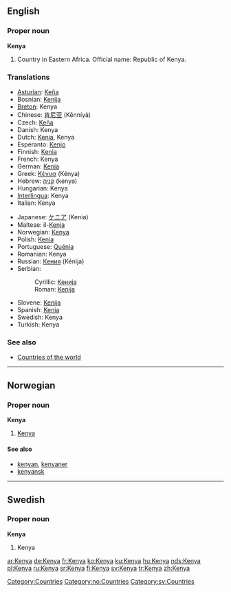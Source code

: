==English==

===Proper noun===
{{wikipedia}}
'''Kenya'''

# Country in Eastern Africa. Official name: Republic of Kenya.

===Translations===
{{rfc-level|Translations at L3+ (AutoFormat would have corrected level of Translations)}}
{{top}}
*[[Asturian]]: [[Keña]]
*Bosnian: [[Kenija#Bosnian|Kenija]] {{f}}
*[[Breton]]: Kenya
*Chinese: [[肯尼亚]] (Kěnníyà)
*Czech: [[Keňa]] {{f}}
*Danish: Kenya
*Dutch: [[Kenia]], Kenya
*Esperanto: [[Kenjo]]
*Finnish: [[Kenia]]
*French: Kenya
*German: [[Kenia]]
*Greek: [[Κένυα]] (Kénya) {{f}}
*Hebrew: [[קניה]] (kenya)
*Hungarian: Kenya
*[[Interlingua]]: Kenya
*Italian: Kenya
{{mid}}
*Japanese: [[ケニア]] (Kenia)
*Maltese: il-[[Kenja]]
*Norwegian: [[#Norwegian|Kenya]]
*Polish: [[Kenia]] {{f}}
*Portuguese: [[Quénia]] {{f}}
*Romanian: Kenya {{f}}
*Russian: [[Кения]] (Kénija) {{f}}
*Serbian:
*:Cyrillic: [[Кенија#Serbian|Кенија]] {{f}}
*:Roman: [[Kenija#Serbian|Kenija]] {{f}}
*Slovene: [[Kenija]] {{f}}
*Spanish: [[Kenia]] {{f}}
*Swedish: Kenya
*Turkish: Kenya
{{bottom}}

===See also===
* [[Countries of the world]]

[[Category:Countries]]

----

==Norwegian==

===Proper noun===
'''Kenya'''

# [[#English|Kenya]]

====See also====
*[[kenyan]], [[kenyaner]]
*[[kenyansk]]

[[Category:no:Countries]]

----

==Swedish==

===Proper noun===
'''Kenya'''

# Kenya

[[Category:sv:Countries]]

[[ar:Kenya]]
[[de:Kenya]]
[[fr:Kenya]]
[[ko:Kenya]]
[[ku:Kenya]]
[[hu:Kenya]]
[[nds:Kenya]]
[[pl:Kenya]]
[[ru:Kenya]]
[[sr:Kenya]]
[[fi:Kenya]]
[[sv:Kenya]]
[[tr:Kenya]]
[[zh:Kenya]]